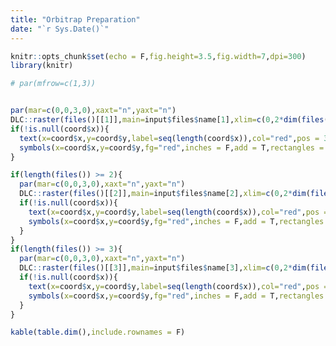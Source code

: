 ```yaml
---
title: "Orbitrap Preparation"
date: "`r Sys.Date()`"
---
```



```r
knitr::opts_chunk$set(echo = F,fig.height=3.5,fig.width=7,dpi=300)
library(knitr)
```


```r
# par(mfrow=c(1,3))


par(mar=c(0,0,3,0),xaxt="n",yaxt="n")
DLC::raster(files()[[1]],main=input$files$name[1],xlim=c(0,2*dim(files()[[1]])[1]))
if(!is.null(coord$x)){
  text(x=coord$x,y=coord$y,label=seq(length(coord$x)),col="red",pos = 3)
  symbols(x=coord$x,y=coord$y,fg="red",inches = F,add = T,rectangles = cbind(rep(input$stamp_width*10,length(coord$x)),rep(input$stamp_height*10,length(coord$x))))
}

if(length(files()) >= 2){
  par(mar=c(0,0,3,0),xaxt="n",yaxt="n")
  DLC::raster(files()[[2]],main=input$files$name[2],xlim=c(0,2*dim(files()[[2]])[1]))
  if(!is.null(coord$x)){
    text(x=coord$x,y=coord$y,label=seq(length(coord$x)),col="red",pos = 3)
    symbols(x=coord$x,y=coord$y,fg="red",inches = F,add = T,rectangles = cbind(rep(input$stamp_width*10,length(coord$x)),rep(input$stamp_height*10,length(coord$x))))
  }
}
if(length(files()) >= 3){
  par(mar=c(0,0,3,0),xaxt="n",yaxt="n")
  DLC::raster(files()[[3]],main=input$files$name[3],xlim=c(0,2*dim(files()[[3]])[1]))
  if(!is.null(coord$x)){
    text(x=coord$x,y=coord$y,label=seq(length(coord$x)),col="red",pos = 3)
    symbols(x=coord$x,y=coord$y,fg="red",inches = F,add = T,rectangles = cbind(rep(input$stamp_width*10,length(coord$x)),rep(input$stamp_height*10,length(coord$x))))
  }
}
```

```r
kable(table.dim(),include.rownames = F)
```